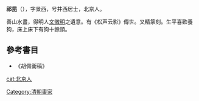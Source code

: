 {{Unreferenced|time=2021-11-19T12:27:16+00:00}}
'''祁昆'''（{{bd|1894年||1940年|}}），字景西，号井西居士，北京人。

善山水畫，得明人[[文徵明|文徵明]]之遺意。有《松声云影》傳世。又精篆刻。生平喜歡養狗，床上床下有狗十餘頭。

==參考書目==
*《胡佩衡稿》

{{DEFAULTSORT:qi kun}}
[[cat:北京人|cat:北京人]]
[[Category:清朝畫家|Category:清朝畫家]]
{{china-bio-stub}}